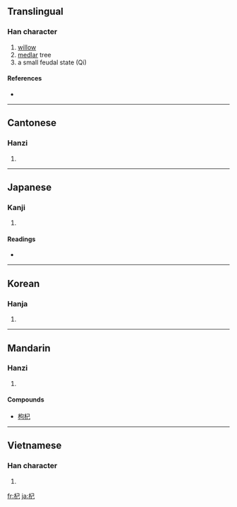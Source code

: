 ==Translingual==

===Han character===
{{Han char|rn=75|rad=木|as=03|sn=7|four=4791<sub>7</sub>|canj=木尸山 (DSU)}}

# [[willow]]
# [[medlar]] tree
# a small feudal state (Qi)

====References====
* {{Han ref|kx=0512.110|dkj=14479|dj=0898.010|hdz=21162.030|uh=675E|ud=26462|bh=A7FB|bd=43003}}

----

==Cantonese==

===Hanzi===
{{yue-hanzi|jyut=|y=gei2}}

# {{defn|Cantonese|sort=木03}}

----

==Japanese==

===Kanji===
{{ja-kanji|grade=|rs=木03}}

# {{defn|Japanese}}

====Readings====
* {{ja-readings|on=[[こ]] (ko), [[き]] (ki)|kun=[[すき]] (suki), [[ふご]] (fugo), [[もっこ]] (mokko)}}

----

==Korean==

===Hanja===
{{ko-hanja|hangeul=기|eumhun=|rv=gi|mr=ki|y=ki}}

# {{defn|Korean|sort=木03}}

----

==Mandarin==

===Hanzi===
{{cmn-hanzi|pin=[[gàng]] ([[gang4]]), [[qǐ]] ([[qi3]])|wg=kang<sup>4</sup>, ch'i<sup>3</sup>}}

# {{defn|Mandarin|sort=木03}}

====Compounds====
* [[枸杞]]

----

==Vietnamese==

===Han character===
{{vi-hantu|[[kỷ]], [[khởi]]|rs=木03}}

# {{defn|Vietnamese|sort=木03}}

[[fr:杞]]
[[ja:杞]]